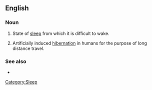 ==English==

===Noun===
{{en-noun|sg=[[deep]] [[sleep]]|-}}

# {{rfd-sense}} State of [[sleep]] from which it is difficult to wake.
# {{rfv-sense}} {{fiction}} Artificially induced [[hibernation]] in humans for the purpose of long distance travel.

===See also===
* {{pedia}}
[[Category:Sleep]]